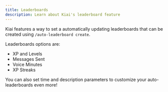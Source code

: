 ```yaml
---
title: Leaderboards
description: Learn about Kiai's leaderboard feature
---
```


<!-- Include a alert for premium only -->

Kiai features a way to set a automatically updating leaderboards that can be created using `/auto-leaderboard create`. 

Leaderboards options are: 
 - XP and Levels
 - Messages Sent
 - Voice Minutes
 - XP Streaks

 You can also set time and description parameters to customize your auto-leaderboards even more!